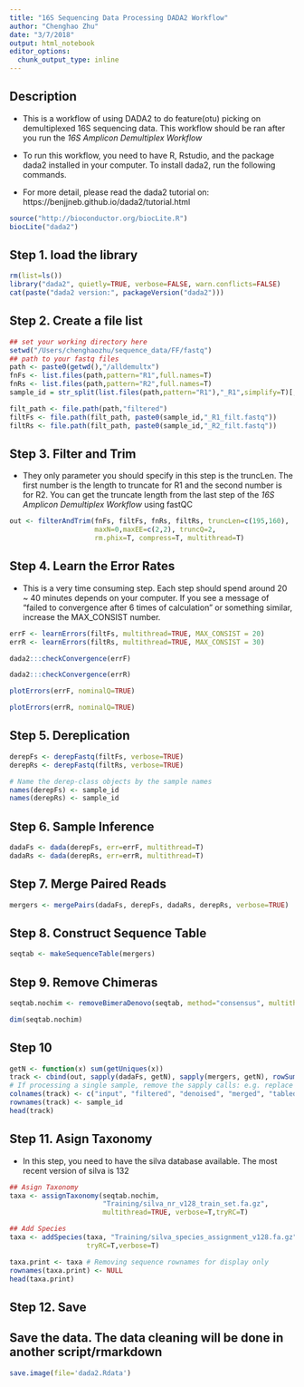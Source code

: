 ```yaml
---
title: "16S Sequencing Data Processing DADA2 Workflow"
author: "Chenghao Zhu"
date: "3/7/2018"
output: html_notebook
editor_options: 
  chunk_output_type: inline
---
```


## Description

* This is a workflow of using DADA2 to do feature(otu) picking on demultiplexed 16S sequencing data. This workflow should be ran after you run the *16S Amplicon Demultiplex Workflow*

* To run this workflow, you need to have R, Rstudio, and the package dada2 installed in your computer. To install dada2, run the following commands.

* For more detail, please read the dada2 tutorial on:
https://benjjneb.github.io/dada2/tutorial.html

```r
source("http://bioconductor.org/biocLite.R")
biocLite("dada2")
```

## Step 1. load the library

```r
rm(list=ls())
library("dada2", quietly=TRUE, verbose=FALSE, warn.conflicts=FALSE)
cat(paste("dada2 version:", packageVersion("dada2")))
```

## Step 2. Create a file list

```r
## set your working directory here
setwd("/Users/chenghaozhu/sequence_data/FF/fastq")
## path to your fastq files 
path <- paste0(getwd(),"/alldemultx")
fnFs <- list.files(path,pattern="R1",full.names=T)
fnRs <- list.files(path,pattern="R2",full.names=T)
sample_id = str_split(list.files(path,pattern="R1"),"_R1",simplify=T)[,1]

filt_path <- file.path(path,"filtered")
filtFs <- file.path(filt_path, paste0(sample_id,"_R1_filt.fastq"))
filtRs <- file.path(filt_path, paste0(sample_id,"_R2_filt.fastq"))
```

## Step 3. Filter and Trim

* They only parameter you should specify in this step is the truncLen. The first number is the length to truncate for R1 and the second number is for R2. You can get the truncate length from the last step of the *16S Amplicon Demultiplex Workflow* using fastQC

```r
out <- filterAndTrim(fnFs, filtFs, fnRs, filtRs, truncLen=c(195,160),
                     maxN=0,maxEE=c(2,2), truncQ=2,
                     rm.phix=T, compress=T, multithread=T)
```

## Step 4. Learn the Error Rates

* This is a very time consuming step. Each step should spend around 20 ~ 40 minutes depends on your computer. If you see a message of "failed to convergence after 6 times of calculation " or something similar, increase the MAX_CONSIST number.

```r
errF <- learnErrors(filtFs, multithread=TRUE, MAX_CONSIST = 20)
errR <- learnErrors(filtRs, multithread=TRUE, MAX_CONSIST = 30)
```

```r
dada2:::checkConvergence(errF)
```

```r
dada2:::checkConvergence(errR)
```

```r
plotErrors(errF, nominalQ=TRUE)
```

```r
plotErrors(errR, nominalQ=TRUE)
```

## Step 5. Dereplication

```r
derepFs <- derepFastq(filtFs, verbose=TRUE)
derepRs <- derepFastq(filtRs, verbose=TRUE)
```

```r
# Name the derep-class objects by the sample names
names(derepFs) <- sample_id
names(derepRs) <- sample_id
```

## Step 6. Sample Inference

```r
dadaFs <- dada(derepFs, err=errF, multithread=T)
dadaRs <- dada(derepRs, err=errR, multithread=T)
```

## Step 7. Merge Paired Reads

```r
mergers <- mergePairs(dadaFs, derepFs, dadaRs, derepRs, verbose=TRUE)
```

## Step 8. Construct Sequence Table

```r
seqtab <- makeSequenceTable(mergers)
```

## Step 9. Remove Chimeras

```r
seqtab.nochim <- removeBimeraDenovo(seqtab, method="consensus", multithread=TRUE, verbose=TRUE)
```

```r
dim(seqtab.nochim)
```

## Step 10

```r
getN <- function(x) sum(getUniques(x))
track <- cbind(out, sapply(dadaFs, getN), sapply(mergers, getN), rowSums(seqtab), rowSums(seqtab.nochim))
# If processing a single sample, remove the sapply calls: e.g. replace sapply(dadaFs, getN) with getN(dadaFs)
colnames(track) <- c("input", "filtered", "denoised", "merged", "tabled", "nonchim")
rownames(track) <- sample_id 
head(track)
```

## Step 11. Asign Taxonomy

* In this step, you need to have the silva database available. The most recent version of silva is 132

```r
## Asign Taxonomy
taxa <- assignTaxonomy(seqtab.nochim, 
                       "Training/silva_nr_v128_train_set.fa.gz", 
                       multithread=TRUE, verbose=T,tryRC=T)
```

```r
## Add Species
taxa <- addSpecies(taxa, "Training/silva_species_assignment_v128.fa.gz",
                   tryRC=T,verbose=T)
```

```r
taxa.print <- taxa # Removing sequence rownames for display only
rownames(taxa.print) <- NULL
head(taxa.print) 
```

## Step 12. Save

## Save the data. The data cleaning will be done in another script/rmarkdown

```r
save.image(file='dada2.Rdata')
```